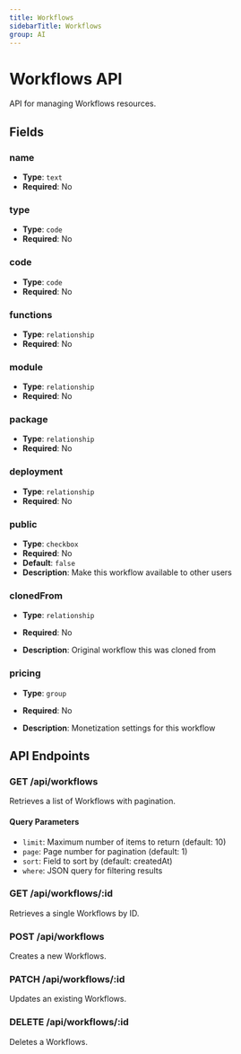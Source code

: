 ```yaml
---
title: Workflows
sidebarTitle: Workflows
group: AI
---
```


# Workflows API

API for managing Workflows resources.

## Fields

### name

- **Type**: `text`
- **Required**: No




### type

- **Type**: `code`
- **Required**: No




### code

- **Type**: `code`
- **Required**: No




### functions

- **Type**: `relationship`
- **Required**: No




### module

- **Type**: `relationship`
- **Required**: No




### package

- **Type**: `relationship`
- **Required**: No




### deployment

- **Type**: `relationship`
- **Required**: No




### public

- **Type**: `checkbox`
- **Required**: No
- **Default**: `false`
- **Description**: Make this workflow available to other users


### clonedFrom

- **Type**: `relationship`
- **Required**: No

- **Description**: Original workflow this was cloned from


### pricing

- **Type**: `group`
- **Required**: No

- **Description**: Monetization settings for this workflow



## API Endpoints

### GET /api/workflows
Retrieves a list of Workflows with pagination.

#### Query Parameters
- `limit`: Maximum number of items to return (default: 10)
- `page`: Page number for pagination (default: 1)
- `sort`: Field to sort by (default: createdAt)
- `where`: JSON query for filtering results

### GET /api/workflows/:id
Retrieves a single Workflows by ID.

### POST /api/workflows
Creates a new Workflows.

### PATCH /api/workflows/:id
Updates an existing Workflows.

### DELETE /api/workflows/:id
Deletes a Workflows.

